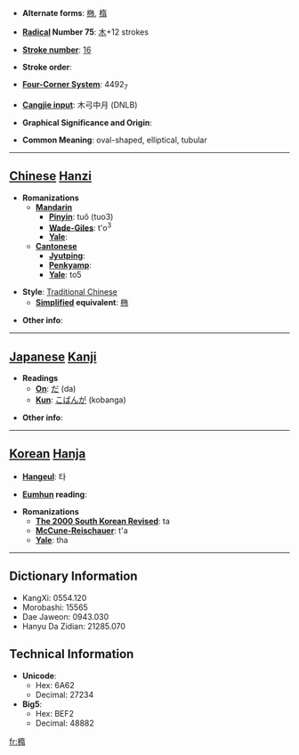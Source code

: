 * '''Alternate forms''': [[椭]], [[楕]]

* '''[[Wiktionary:Chinese radical index| Radical]] Number 75''': [[Wiktionary:Chinese radical index 木|木]]+12 strokes

* '''[[Wiktionary:Chinese total strokes index|Stroke number]]''': [[Wiktionary:Chinese total strokes index 16|16]]

* '''Stroke order''': 

* '''[[Wiktionary:Chinese four corner index|Four-Corner System]]''': 4492<sub>7</sub>

* '''[[Wiktionary:Chinese Cangjie index|Cangjie input]]''': 木弓中月 (DNLB)

* '''Graphical Significance and Origin''': 

* '''Common Meaning''': oval-shaped, elliptical, tubular

----

== [[Chinese]] [[Hanzi]] ==

* '''Romanizations'''
** '''[[Mandarin]]'''
*** '''[[Pinyin]]''': tuǒ (tuo3)
*** '''[[Wade-Giles]]''': t'o<sup>3</sup>
*** '''[[Yale]]''': 
** '''[[Cantonese]]'''
*** '''[[Jyutping]]''':
*** '''[[Penkyamp]]''': 
*** '''[[Yale]]''': to5

* '''Style''': [[Traditional Chinese]] 
** '''[[Simplified Chinese|Simplified]] equivalent''': [[椭]]

* '''Other info''': 

----

== [[Japanese]] [[Kanji]] ==

* '''Readings'''
** '''[[On]]''': [[だ]] (da)
** '''[[Kun]]''': [[こばんが]] (kobanga)

* '''Other info''':  

----

== [[Korean]] [[Hanja]] ==

* '''[[Hangeul]]''': 타

* '''[[Eumhun]] reading''': 

* '''Romanizations'''
** '''[[The 2000 South Korean Revised Romanization|The 2000 South Korean Revised]]''': ta
** '''[[McCune-Reischauer]]''': t'a
** '''[[Yale]]''': tha

----

== Dictionary Information ==

* KangXi: 0554.120
* Morobashi: 15565
* Dae Jaweon: 0943.030
* Hanyu Da Zidian: 21285.070

== Technical Information ==

* '''Unicode''':
** Hex: 6A62
** Decimal: 27234
* '''Big5''':
** Hex: BEF2
** Decimal: 48882

[[fr:橢]]